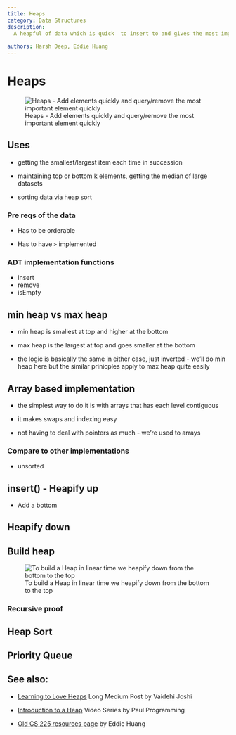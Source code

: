 ```yaml
---
title: Heaps
category: Data Structures
description:
  A heapful of data which is quick  to insert to and gives the most important item quickly.
   
authors: Harsh Deep, Eddie Huang
---
```

<!-- markdownlint-disable MD004 MD009 MD014 MD024 MD040 -->

# Heaps

![Heaps - Add elements quickly and query/remove the most important element quickly](images/heaps/heap.png)

<!-- 
1. https://docs.google.com/document/d/1PKsR5jucFukB__jwzIakv8upM_Et_AI8sKA32TQYoIw/edit
2. Lecture1: https://courses.engr.illinois.edu/cs225/sp2021/assets/lectures/slides/cs225sp21-24-Heaps-slides.pdf
3. Lecture2: https://courses.engr.illinois.edu/cs225/sp2021/assets/lectures/slides/cs225sp21-25-HeapOps-slides.pdf
4. Handout1: https://courses.engr.illinois.edu/cs225/sp2021/assets/lectures/handouts/cs225sp21-24-Heaps-handout.pdf
5. Handout2: https://courses.engr.illinois.edu/cs225/sp2021/assets/lectures/handouts/cs225sp21-25-HeapOps-handout.pdf
6. OG notes: https://courses.engr.illinois.edu/cs225/sp2021/resources/heaps/
-->

## Uses

* getting the smallest/largest item each time in succession

* maintaining top or bottom k elements, getting the median of large datasets 

* sorting data via heap sort

### Pre reqs of the data

* Has to be orderable 

* Has to have `>` implemented 

### ADT implementation functions

- insert 
- remove 
- isEmpty 

## min heap vs max heap

* min heap is smallest at top and higher at the bottom

* max heap is the largest at top and goes smaller at the bottom

* the logic is basically the same in either case, just inverted - we'll do min heap here but the similar prinicples apply to max heap quite easily

## Array based implementation

* the simplest way to do it is with arrays that has each level contiguous 

* it makes swaps and indexing easy 

* not having to deal with pointers as much - we're used to arrays

### Compare to other implementations 

<!-- mostly look at TA notes for this?? -->

* unsorted 

## insert() - Heapify up

* Add a bottom 

## Heapify down 

## Build heap

![To build a Heap in linear time we heapify down from the bottom to the top](images/heaps/build_heap.png)

### Recursive proof

## Heap Sort

## Priority Queue 

## See also:

* [Learning to Love Heaps](https://medium.com/basecs/learning-to-love-heaps-cef2b273a238) Long Medium Post by Vaidehi Joshi

* [Introduction to a Heap](https://www.youtube.com/watch?v=c1TpLRyQJ4w) Video Series by Paul Programming

* [Old CS 225 resources page](https://courses.engr.illinois.edu/cs225/sp2021/resources/heaps/) by Eddie Huang 

<!-- TODO:
* add heap proofs 
* new illustrations? 
* more heap implementations 
* reference lecture closely 

-->



